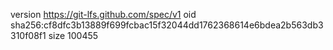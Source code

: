 version https://git-lfs.github.com/spec/v1
oid sha256:cf8dfc3b13889f699fcbac15f32044dd1762368614e6bdea2b563db3310f08f1
size 100455
